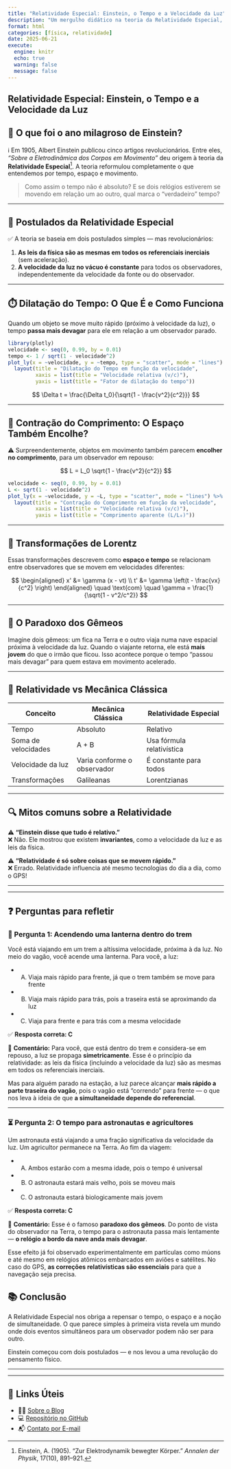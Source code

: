 ```yaml
---
title: "Relatividade Especial: Einstein, o Tempo e a Velocidade da Luz"
description: "Um mergulho didático na teoria da Relatividade Especial, com gráficos, exemplos e contexto histórico."
format: html
categories: [física, relatividade]
date: 2025-06-21
execute:
  engine: knitr
  echo: true
  warning: false
  message: false
---
```


<div class="invisivel">
# Relatividade Especial: Einstein, o Tempo e a Velocidade da Luz
</div>

## 🌟 O que foi o ano milagroso de Einstein?

ℹ️ Em 1905, Albert Einstein publicou cinco artigos revolucionários. Entre eles, *“Sobre a Eletrodinâmica dos Corpos em Movimento”* deu origem à teoria da **Relatividade Especial**[^einstein1905]. A teoria reformulou completamente o que entendemos por tempo, espaço e movimento.

> Como assim o tempo não é absoluto? E se dois relógios estiverem se movendo em relação um ao outro, qual marca o "verdadeiro" tempo?

---

## 📜 Postulados da Relatividade Especial

✅ A teoria se baseia em dois postulados simples — mas revolucionários:

1. **As leis da física são as mesmas em todos os referenciais inerciais** (sem aceleração).  
2. **A velocidade da luz no vácuo é constante** para todos os observadores, independentemente da velocidade da fonte ou do observador.

---

## ⏱️ Dilatação do Tempo: O Que É e Como Funciona

Quando um objeto se move muito rápido (próximo à velocidade da luz), o tempo **passa mais devagar** para ele em relação a um observador parado.

```r
library(plotly)
velocidade <- seq(0, 0.99, by = 0.01)
tempo <- 1 / sqrt(1 - velocidade^2)
plot_ly(x = ~velocidade, y = ~tempo, type = "scatter", mode = "lines") %>%
  layout(title = "Dilatação do Tempo em função da velocidade",
         xaxis = list(title = "Velocidade relativa (v/c)"),
         yaxis = list(title = "Fator de dilatação do tempo"))
```

$$
\Delta t = \frac{\Delta t_0}{\sqrt{1 - \frac{v^2}{c^2}}}
$$

---

## 📏 Contração do Comprimento: O Espaço Também Encolhe?

⚠️ Surpreendentemente, objetos em movimento também parecem **encolher no comprimento**, para um observador em repouso:

$$
L = L_0 \sqrt{1 - \frac{v^2}{c^2}}
$$

```r
velocidade <- seq(0, 0.99, by = 0.01)
L <- sqrt(1 - velocidade^2)
plot_ly(x = ~velocidade, y = ~L, type = "scatter", mode = "lines") %>%
  layout(title = "Contração do Comprimento em função da velocidade",
         xaxis = list(title = "Velocidade relativa (v/c)"),
         yaxis = list(title = "Comprimento aparente (L/L₀)"))
```

---

## 🔁 Transformações de Lorentz

Essas transformações descrevem como **espaço e tempo** se relacionam entre observadores que se movem em velocidades diferentes:

$$
\begin{aligned}
x' &= \gamma (x - vt) \\
t' &= \gamma \left(t - \frac{vx}{c^2} \right)
\end{aligned}
\quad \text{com} \quad \gamma = \frac{1}{\sqrt{1 - v^2/c^2}}
$$

---

## 👯 O Paradoxo dos Gêmeos

Imagine dois gêmeos: um fica na Terra e o outro viaja numa nave espacial próxima à velocidade da luz. Quando o viajante retorna, ele está **mais jovem** do que o irmão que ficou. Isso acontece porque o tempo "passou mais devagar" para quem estava em movimento acelerado.

---

## 🧪 Relatividade vs Mecânica Clássica

| Conceito                | Mecânica Clássica         | Relatividade Especial         |
|-------------------------|---------------------------|-------------------------------|
| Tempo                   | Absoluto                  | Relativo                      |
| Soma de velocidades     | A + B                     | Usa fórmula relativística     |
| Velocidade da luz       | Varia conforme o observador | É constante para todos        |
| Transformações          | Galileanas                | Lorentzianas                  |

---

## 🔍 Mitos comuns sobre a Relatividade

⚠️ **“Einstein disse que tudo é relativo.”**  
❌ Não. Ele mostrou que existem **invariantes**, como a velocidade da luz e as leis da física.

⚠️ **“Relatividade é só sobre coisas que se movem rápido.”**  
❌ Errado. Relatividade influencia até mesmo tecnologias do dia a dia, como o GPS!

---


---

## ❓ Perguntas para refletir

### 🔦 Pergunta 1: Acendendo uma lanterna dentro do trem

Você está viajando em um trem a altíssima velocidade, próxima à da luz. No meio do vagão, você acende uma lanterna. Para você, a luz:

- A) Viaja mais rápido para frente, já que o trem também se move para frente  
- B) Viaja mais rápido para trás, pois a traseira está se aproximando da luz  
- C) Viaja para frente e para trás com a mesma velocidade

✅ **Resposta correta: C**

📘 **Comentário:** Para você, que está dentro do trem e considera-se em repouso, a luz se propaga **simetricamente**. Esse é o princípio da relatividade: as leis da física (incluindo a velocidade da luz) são as mesmas em todos os referenciais inerciais.

Mas para alguém parado na estação, a luz parece alcançar **mais rápido a parte traseira do vagão**, pois o vagão está “correndo” para frente — o que nos leva à ideia de que **a simultaneidade depende do referencial**.

---

### ⏳ Pergunta 2: O tempo para astronautas e agricultores

Um astronauta está viajando a uma fração significativa da velocidade da luz. Um agricultor permanece na Terra. Ao fim da viagem:

- A) Ambos estarão com a mesma idade, pois o tempo é universal  
- B) O astronauta estará mais velho, pois se moveu mais  
- C) O astronauta estará biologicamente mais jovem

✅ **Resposta correta: C**

📘 **Comentário:** Esse é o famoso **paradoxo dos gêmeos**. Do ponto de vista do observador na Terra, o tempo para o astronauta passa mais lentamente — **o relógio a bordo da nave anda mais devagar**.

Esse efeito já foi observado experimentalmente em partículas como múons e até mesmo em relógios atômicos embarcados em aviões e satélites. No caso do GPS, **as correções relativísticas são essenciais** para que a navegação seja precisa.


## 📚 Conclusão

A Relatividade Especial nos obriga a repensar o tempo, o espaço e a noção de simultaneidade. O que parece simples à primeira vista revela um mundo onde dois eventos simultâneos para um observador podem não ser para outro.

Einstein começou com dois postulados — e nos levou a uma revolução do pensamento físico.

---

[^einstein1905]: Einstein, A. (1905). "Zur Elektrodynamik bewegter Körper." *Annalen der Physik*, 17(10), 891–921.

---

## 🔗 Links Úteis

- 🧑‍🏫 [Sobre o Blog](../../posts/pessoal/sobre-o-blog.html)
- 💻 [Repositório no GitHub](https://github.com/marcellini-celso/blog-marcellini)
- 📬 [Contato por E-mail](mailto:prof.marcellini@gmail.com)

